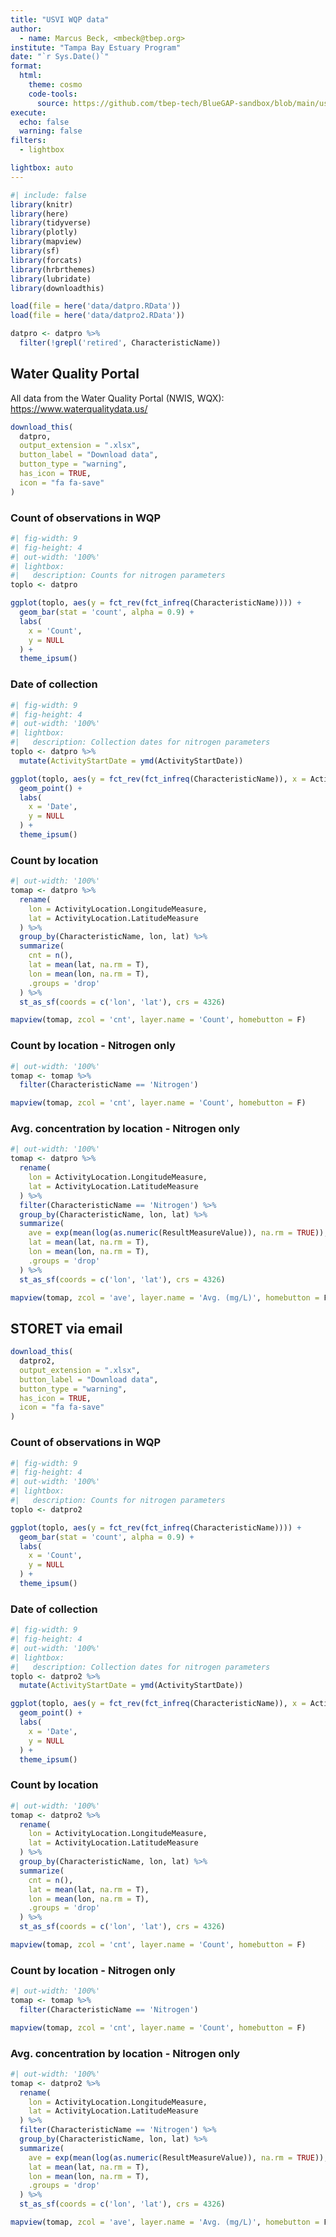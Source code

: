 ```yaml
---
title: "USVI WQP data"
author: 
  - name: Marcus Beck, <mbeck@tbep.org>
institute: "Tampa Bay Estuary Program"
date: "`r Sys.Date()`"
format:
  html:
    theme: cosmo
    code-tools: 
      source: https://github.com/tbep-tech/BlueGAP-sandbox/blob/main/usvidata.qmd
execute:
  echo: false
  warning: false
filters:
  - lightbox

lightbox: auto
---
```

  
```r
#| include: false
library(knitr)
library(here)
library(tidyverse)
library(plotly)
library(mapview)
library(sf)
library(forcats)
library(hrbrthemes)
library(lubridate)
library(downloadthis)

load(file = here('data/datpro.RData'))
load(file = here('data/datpro2.RData'))

datpro <- datpro %>% 
  filter(!grepl('retired', CharacteristicName))
```

::: {.panel-tabset}

## Water Quality Portal

All data from the Water Quality Portal (NWIS, WQX): <https://www.waterqualitydata.us/>

```r
download_this(
  datpro,
  output_extension = ".xlsx",
  button_label = "Download data",
  button_type = "warning",
  has_icon = TRUE,
  icon = "fa fa-save"
)
```

### Count of observations in WQP

```r
#| fig-width: 9
#| fig-height: 4
#| out-width: '100%'
#| lightbox: 
#|   description: Counts for nitrogen parameters
toplo <- datpro

ggplot(toplo, aes(y = fct_rev(fct_infreq(CharacteristicName)))) +
  geom_bar(stat = 'count', alpha = 0.9) +
  labs(
    x = 'Count',
    y = NULL
  ) +
  theme_ipsum()
```

### Date of collection

```r
#| fig-width: 9
#| fig-height: 4
#| out-width: '100%'
#| lightbox: 
#|   description: Collection dates for nitrogen parameters
toplo <- datpro %>%
  mutate(ActivityStartDate = ymd(ActivityStartDate))

ggplot(toplo, aes(y = fct_rev(fct_infreq(CharacteristicName)), x = ActivityStartDate)) +
  geom_point() +
  labs(
    x = 'Date',
    y = NULL
  ) +
  theme_ipsum()
```

### Count by location

```r
#| out-width: '100%'
tomap <- datpro %>%
  rename(
    lon = ActivityLocation.LongitudeMeasure,
    lat = ActivityLocation.LatitudeMeasure
  ) %>%
  group_by(CharacteristicName, lon, lat) %>%
  summarize(
    cnt = n(),
    lat = mean(lat, na.rm = T),
    lon = mean(lon, na.rm = T),
    .groups = 'drop'
  ) %>%
  st_as_sf(coords = c('lon', 'lat'), crs = 4326)

mapview(tomap, zcol = 'cnt', layer.name = 'Count', homebutton = F)
```

### Count by location - Nitrogen only

```r
#| out-width: '100%'
tomap <- tomap %>%
  filter(CharacteristicName == 'Nitrogen')

mapview(tomap, zcol = 'cnt', layer.name = 'Count', homebutton = F)
```

### Avg. concentration by location - Nitrogen only

```r
#| out-width: '100%'
tomap <- datpro %>%
  rename(
    lon = ActivityLocation.LongitudeMeasure,
    lat = ActivityLocation.LatitudeMeasure
  ) %>%
  filter(CharacteristicName == 'Nitrogen') %>%
  group_by(CharacteristicName, lon, lat) %>%
  summarize(
    ave = exp(mean(log(as.numeric(ResultMeasureValue)), na.rm = TRUE)),
    lat = mean(lat, na.rm = T),
    lon = mean(lon, na.rm = T),
    .groups = 'drop'
  ) %>%
  st_as_sf(coords = c('lon', 'lat'), crs = 4326)

mapview(tomap, zcol = 'ave', layer.name = 'Avg. (mg/L)', homebutton = F)
```

## STORET via email

```r
download_this(
  datpro2,
  output_extension = ".xlsx",
  button_label = "Download data",
  button_type = "warning",
  has_icon = TRUE,
  icon = "fa fa-save"
)
```

### Count of observations in WQP

```r
#| fig-width: 9
#| fig-height: 4
#| out-width: '100%'
#| lightbox: 
#|   description: Counts for nitrogen parameters
toplo <- datpro2

ggplot(toplo, aes(y = fct_rev(fct_infreq(CharacteristicName)))) +
  geom_bar(stat = 'count', alpha = 0.9) +
  labs(
    x = 'Count',
    y = NULL
  ) +
  theme_ipsum()
```

### Date of collection

```r
#| fig-width: 9
#| fig-height: 4
#| out-width: '100%'
#| lightbox: 
#|   description: Collection dates for nitrogen parameters
toplo <- datpro2 %>%
  mutate(ActivityStartDate = ymd(ActivityStartDate))

ggplot(toplo, aes(y = fct_rev(fct_infreq(CharacteristicName)), x = ActivityStartDate)) +
  geom_point() +
  labs(
    x = 'Date',
    y = NULL
  ) +
  theme_ipsum()
```

### Count by location

```r
#| out-width: '100%'
tomap <- datpro2 %>%
  rename(
    lon = ActivityLocation.LongitudeMeasure,
    lat = ActivityLocation.LatitudeMeasure
  ) %>%
  group_by(CharacteristicName, lon, lat) %>%
  summarize(
    cnt = n(),
    lat = mean(lat, na.rm = T),
    lon = mean(lon, na.rm = T),
    .groups = 'drop'
  ) %>%
  st_as_sf(coords = c('lon', 'lat'), crs = 4326)

mapview(tomap, zcol = 'cnt', layer.name = 'Count', homebutton = F)
```

### Count by location - Nitrogen only

```r
#| out-width: '100%'
tomap <- tomap %>%
  filter(CharacteristicName == 'Nitrogen')

mapview(tomap, zcol = 'cnt', layer.name = 'Count', homebutton = F)
```

### Avg. concentration by location - Nitrogen only

```r
#| out-width: '100%'
tomap <- datpro2 %>%
  rename(
    lon = ActivityLocation.LongitudeMeasure,
    lat = ActivityLocation.LatitudeMeasure
  ) %>%
  filter(CharacteristicName == 'Nitrogen') %>%
  group_by(CharacteristicName, lon, lat) %>%
  summarize(
    ave = exp(mean(log(as.numeric(ResultMeasureValue)), na.rm = TRUE)),
    lat = mean(lat, na.rm = T),
    lon = mean(lon, na.rm = T),
    .groups = 'drop'
  ) %>%
  st_as_sf(coords = c('lon', 'lat'), crs = 4326)

mapview(tomap, zcol = 'ave', layer.name = 'Avg. (mg/L)', homebutton = F)
```

:::
